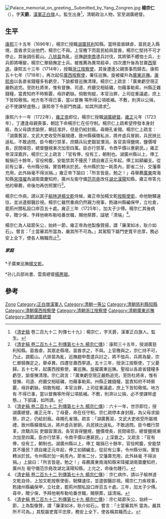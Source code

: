 {{Otheruses|other=名为楊宗仁的其他人物|楊宗仁}}

[[File:Palace_memorial_on_greeting,_Submitted_by_Yang_Zongren.jpg|thumb]]
'''楊宗仁'''（{{bd|1661年||1725年}}），字'''天爵'''，[[漢軍正白旗|漢軍正白旗]]人。監生出身<ref>《[[清史稿|清史稿]] 卷二百九十二 列傳七十九》：楊宗仁，字天爵，漢軍正白旗人。監生。</ref>，清朝政治人物，官至湖廣總督。

== 生平 ==
[[康熙|康熙]]三十五年（1696年），楊宗仁授職[[湖廣|湖廣]][[慈利縣|慈利]]知縣。當時苗酋肆虐，苗民走入縣境，苗酋求交出他們，楊宗仁不與。上官檄下而苗民給與苗酋，楊宗仁堅持不可才停止。其後調任藍山。[[八排苗|八排苗]]為亂，巡撫[[趙申喬|趙申喬]]遣兵討伐，其將領不體恤士兵，士兵即將嘩變，楊宗仁單騎撫定士兵。被推薦為異常超卓，四次遷升後為甘肅[[西寧道|西寧道]]。康熙五十三年（1714年），授職[[浙江按察使|浙江按察使]]，其後遭逢父親喪事而歸去。康熙五十七年（1718年），再次起任[[廣西按察使|廣西按察使]]，署任巡撫。旋被擢升為[[廣東巡撫|廣東巡撫]]。[[康熙帝|康熙帝]]以各直省錢糧多有虧空，下諭都督巡撫清理。楊宗仁上疏言：「廣東虧空現正嚴飭追完。至防杜將來，惟有督撫、司道、府廳交相砥礪，勿藉事勒索。州縣正雜錢糧，當責知府不時察覈，毋許虧缺。倘敢徇縱，本官治罪，上司從重議處，庶上下皆知儆惕。地方有不得已事，當以督撫 等所得公項抵補。不敷，則濟以公捐，必不使課帑虛懸。」康熙帝下令部門商議，如其所請求<ref>《[[S:清史稿/卷292|清史稿 卷二百九十二  列傳第七十九 楊宗仁傳]]》：康熙三十五年，授湖廣慈利知縣。苗酋虐，其眾走縣境，苗酋求之，不與。上官檄與之，宗仁持不可，乃止。調藍山。八排苗為亂，巡撫趙申喬遣兵討之，將不恤兵，兵將為變，宗仁單騎撫定之。舉卓異，四遷甘肅西寧道。五十三年，授浙江按察使，丁父憂歸。五十七年，起廣西按察使，署巡撫。旋擢廣東巡撫。聖祖以各直省錢糧多虧空，諭督撫清理。宗仁疏言：「廣東虧空現正嚴飭追完。至防杜將來，惟有督撫、司道、府廳交相砥礪，勿藉事勒索。州縣正雜錢糧，當責知府不時察覈，毋許虧缺。倘敢徇縱，本官治罪，上司從重議處，庶上下皆知儆惕。地方有 不得已事，當以督撫等所得公項抵補。不敷，則濟以公捐，必不使課帑虛懸。」下部議，如所請。</ref>。

康熙六十一年（1722年），[[雍正帝|雍正帝]]即位，楊宗仁授職[[湖廣總督|湖廣總督]]。[[雍正|雍正]]元年（1723年），丁遭逢母親喪事，朝廷下命楊宗仁在任守制。楊宗仁上疏希望停發本身封廕，為父母請求諭祭，朝廷准許，但是仍給封廕。尋賜孔雀翎。楊宗仁上疏言： 「湖廣舊習，文武大吏收受所屬規禮，致州縣橫徵私派，將弁虛兵冒餉，兵民挾比逞私，不敢過問。臣今概行禁革，庶驕兵玩吏錮習潛消。各官貪得鹽規，鹽價增長，民間嗟怨，總督鹽規漸次加至四萬。臣亦行禁革，令商平價以惠窮民。」雍正帝深深嘉許。楊宗仁又上疏言：「官有俸，役有工，朝制也。湖廣州縣以上，俸工報捐已十餘年，官役枵腹，安能禁其不擾民？請自雍正元年起，俸工如額編支。從前有公事，令州縣分捐，實皆轉派於民。令州縣於加一耗羨內，節省二分，交藩庫充用，此外絲毫不得派捐。」雍正帝下諭曰：「所言皆是。勉之！」尋舉薦[[廣東|廣東]]南海知縣[[宋瑋擢|宋瑋擢]]為湖南寶慶知府，廣州左衞守備[[范宗堯|范宗堯]]改任[[湖北|湖北]][[漢陽|漢陽]]知縣，雍正帝答允他的舉薦，命後勿再仿照實行<ref>《[[S:清史稿/卷292|清史稿 卷二百九十二  列傳第七十九 楊宗仁傳]]》：六十一年，世宗即位，授湖廣總督。雍正元年，丁母憂，命在任守制。宗仁疏停本身封廕，為父母求諭祭，許之，仍給封廕。尋賜孔雀翎。疏言：「湖廣舊習，文武大吏收受所屬規禮，致州縣橫徵私派，將弁虛兵冒餉，兵民挾比逞私，不敢過問。臣今概行禁革，庶驕兵玩 吏錮習潛消。各官貪得鹽規，鹽價增長，民間嗟怨，總督鹽規漸次加至四萬。臣亦行禁革，令商平價以惠窮民。」上深嘉之。又疏言：「官有俸，役有工，朝制也。湖廣州縣以上，俸工 報捐已十餘年，官役枵腹，安能禁其不擾民？請自雍正元年起，俸工如額編支。從前有公事，令州縣分捐，實皆轉派於民。令州縣於加一耗羨內，節省二分，交藩庫充用，此外絲毫 不得派捐。」上諭曰：「所言皆是。勉之！」尋薦廣東南海知縣宋瑋擢湖南寶慶知府，廣州左 衞守備范宗堯改湖北漢陽知縣，上允之，命後勿踵行。 </ref>。

楊宗仁作病，請以其子[[榆林道|榆林道]][[楊文乾|楊文乾]]侍候，雍正帝加楊文乾[[按察使銜|按察使銜]]，命他馳驛速往，並派遣御醫診視。楊宗仁雖然重病仍然親力視事，飭諸州縣編保甲，立社倉，罷荊州關私設口岸百五十處。雍正三年（1725年），加太子少傅。楊宗仁其後病卒，贈少保，予拜他喇布勒哈番世職，賜他祭葬，諡號「清端」<ref>《[[S:清史稿/卷292|清史稿 卷二百九十二  列傳第七十九 楊宗仁傳]]》：宗仁病作，請以子榆林道文乾自侍，上加文乾按察使銜，馳驛速往，並遣御醫診視。楊宗仁力疾視事，飭諸州縣編保甲，立社倉，罷荊州關私設口岸百五十處。三年，加太子少傅。尋卒，贈少保，予拜他喇布勒哈番世職，賜祭葬，諡清端。</ref>。

楊宗仁為人砥節矢公，始終一節，雍正帝為他製像贊揚，謂「廉潔如冰，耿介如石」。嘗言：「士當審其所當為，嚴其所不可為。」其駕馭下屬門吏寬平忠厚，務必安上全下，使各人稱職而止<ref>《[[S:清史稿/卷292|清史稿 卷二百九十二  列傳第七十九 楊宗仁傳]]》：宗仁砥節矢公，始終一節，上為製像贊，謂「廉潔如冰，耿介如石」。嘗言：「士當審其所 當為，嚴其所不可為。」其馭屬吏寬平忠厚，務安上全下，使各稱其職而止。</ref>。

===== 家庭 =====
<nowiki>*</nowiki>子廣東巡撫[[楊文乾|楊文乾]]。

<nowiki>*</nowiki>孙儿兵部尚書、雲貴總督[[楊應琚|楊應琚]]。

== 參考 ==
{{reflist|2}}

{{清朝入祀賢良祠}}

{{Authority control}}

{{DEFAULTSORT:Yang杨}}
[[Category:楊姓|Zong]]
[[Category:正白旗漢軍人|Category:正白旗漢軍人]]
[[Category:清朝一等公|Category:清朝一等公]]
[[Category:清朝慈利縣知縣|Category:清朝慈利縣知縣]]
[[Category:清朝廣西按察使|Category:清朝廣西按察使]]
[[Category:清朝浙江按察使|Category:清朝浙江按察使]]
[[Category:清朝廣東巡撫|Category:清朝廣東巡撫]]
[[Category:清朝湖廣總督|Category:清朝湖廣總督]]